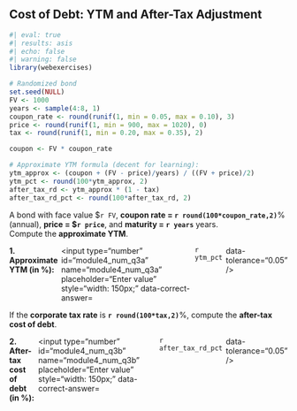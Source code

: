 
## Cost of Debt: YTM and After-Tax Adjustment

```r
#| eval: true
#| results: asis
#| echo: false
#| warning: false
library(webexercises)

# Randomized bond
set.seed(NULL)
FV <- 1000
years <- sample(4:8, 1)
coupon_rate <- round(runif(1, min = 0.05, max = 0.10), 3)
price <- round(runif(1, min = 900, max = 1020), 0)
tax <- round(runif(1, min = 0.20, max = 0.35), 2)

coupon <- FV * coupon_rate

# Approximate YTM formula (decent for learning):
ytm_approx <- (coupon + (FV - price)/years) / ((FV + price)/2)
ytm_pct <- round(100*ytm_approx, 2)
after_tax_rd <- ytm_approx * (1 - tax)
after_tax_rd_pct <- round(100*after_tax_rd, 2)
```

A bond with face value \$`r FV`, **coupon rate = `r round(100*coupon_rate,2)`**% (annual), **price = \$`r price`**, and **maturity = `r years`** years.  
Compute the **approximate YTM**.

::: {.question-block}
<form onsubmit="event.preventDefault();" style="display: flex; flex-direction: row; gap: 6px;">
  <label for="module4_num_q3a"><strong>1. Approximate YTM (in %):</strong></label>
  <input type="number" id="module4_num_q3a" name="module4_num_q3a" placeholder="Enter value" style="width: 150px;"
         data-correct-answer=`r ytm_pct` data-tolerance="0.05" />
</form>

<div id="feedback-module4_num_q3a" class="feedback" data-status="" style="display:none;">
✅ **Idea:** The YTM is the bondholder’s **required return** if coupons are reinvested at the same rate.  
A handy approximation is: YTM ≈ (Coupon + (FV − Price)/n) ÷ ((FV + Price)/2).  
**Your numbers:** ≈ (`r round(coupon,2)` + (`r FV` − `r price`)/`r years`) ÷ ((`r FV` + `r price`)/2) = **`r ytm_pct`%**.
</div>
:::

If the **corporate tax rate** is **`r round(100*tax,2)`**%, compute the **after-tax cost of debt**.

::: {.question-block}
<form onsubmit="event.preventDefault();" style="display: flex; flex-direction: row; gap: 6px;">
  <label for="module4_num_q3b"><strong>2. After-tax cost of debt (in %):</strong></label>
  <input type="number" id="module4_num_q3b" name="module4_num_q3b" placeholder="Enter value" style="width: 150px;"
         data-correct-answer=`r after_tax_rd_pct` data-tolerance="0.05" />
</form>

<div id="feedback-module4_num_q3b" class="feedback" data-status="" style="display:none;">
✅ **Why lower after tax?** Interest is tax-deductible, so the effective cost is **Rd × (1 − T)**.  
**Your numbers:** `r ytm_pct`% × (1 − `r round(100*tax,2)`%) = **`r after_tax_rd_pct`%**.
</div>
:::
